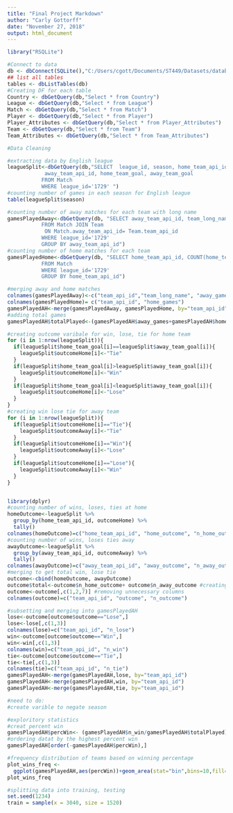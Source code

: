 ---
title: "Final Project Markdown"
author: "Carly Gottorff"
date: "November 27, 2018"
output: html_document
---

```{r}
library("RSQLite")

#Connect to data 
db <- dbConnect(SQLite(),"C:/Users/cgott/Documents/ST449/Datasets/database.sqlite")
## list all tables
tables <- dbListTables(db)
#Creating DF for each table
Country <- dbGetQuery(db,"Select * from Country")
League <- dbGetQuery(db,"Select * from League")
Match <- dbGetQuery(db,"Select * from Match")
Player <- dbGetQuery(db,"Select * from Player")
Player_Attributes <- dbGetQuery(db,"Select * from Player_Attributes")
Team <- dbGetQuery(db,"Select * from Team")
Team_Attributes <- dbGetQuery(db,"Select * from Team_Attributes")

```


```{r}
#Data Cleaning

#extracting data by English league 
leagueSplit<-dbGetQuery(db,"SELECT  league_id, season, home_team_api_id, 
            away_team_api_id, home_team_goal, away_team_goal
           FROM Match 
           WHERE league_id='1729' ")
#counting number of games in each season for English league
table(leagueSplit$season)

#counting number of away matches for each team with long name
gamesPlayedAway<-dbGetQuery(db, "SELECT away_team_api_id, team_long_name, COUNT(away_team_api_id)
           FROM Match JOIN Team
            ON Match.away_team_api_id= Team.team_api_id
           WHERE league_id='1729'
           GROUP BY away_team_api_id")
#counting number of home matches for each team
gamesPlayedHome<-dbGetQuery(db, "SELECT home_team_api_id, COUNT(home_team_api_id)
           FROM Match 
           WHERE league_id='1729'
           GROUP BY home_team_api_id")

#merging away and home matches
colnames(gamesPlayedAway)<-c("team_api_id","team_long_name", "away_games")
colnames(gamesPlayedHome)= c("team_api_id", "home_games")
gamesPlayedAH<-merge(gamesPlayedAway, gamesPlayedHome, by="team_api_id")
#adding total games
gamesPlayedAH$totalPlayed<-(gamesPlayedAH$away_games+gamesPlayedAH$home_games)

#creating outcome varibale for win, lose, tie for home team
for (i in 1:nrow(leagueSplit)){
  if(leagueSplit$home_team_goal[i]==leagueSplit$away_team_goal[i]){
    leagueSplit$outcomeHome[i]<-"Tie"
  }
  if(leagueSplit$home_team_goal[i]>leagueSplit$away_team_goal[i]){
    leagueSplit$outcomeHome[i]<-"Win"
  }
  if(leagueSplit$home_team_goal[i]<leagueSplit$away_team_goal[i]){
    leagueSplit$outcomeHome[i]<-"Lose"
  }
}
#creating win lose tie for away team
for (i in 1:nrow(leagueSplit)){
  if(leagueSplit$outcomeHome[i]=="Tie"){
    leagueSplit$outcomeAway[i]<-"Tie"
  }
  if(leagueSplit$outcomeHome[i]=="Win"){
    leagueSplit$outcomeAway[i]<-"Lose"
  }
  if(leagueSplit$outcomeHome[i]=="Lose"){
    leagueSplit$outcomeAway[i]<-"Win"
  }
}


library(dplyr)
#counting number of wins, loses, ties at home
homeOutcome<-leagueSplit %>%
  group_by(home_team_api_id, outcomeHome) %>%
  tally()
colnames(homeOutcome)=c("home_team_api_id", "home_outcome", "n_home_outcome")
#counting number of wins, loses ties away
awayOutcome<-leagueSplit %>%
  group_by(away_team_api_id, outcomeAway) %>%
  tally()
colnames(awayOutcome)=c("away_team_api_id", "away_outcome", "n_away_outcome")
#merging to get total win, lose tie
outcome<-cbind(homeOutcome, awayOutcome)
outcome$total<-outcome$n_home_outcome+ outcome$n_away_outcome #creating total
outcome<-outcome[,c(1,2,7)] #removing unnecessary columns
colnames(outcome)=c("team_api_id", "outcome", "n_outcome")

#subsetting and merging into gamesPlayedAH
lose<-outcome[outcome$outcome=="Lose",]
lose<-lose[,c(1,3)]
colnames(lose)=c("team_api_id", "n_lose")
win<-outcome[outcome$outcome=="Win",]
win<-win[,c(1,3)]
colnames(win)=c("team_api_id", "n_win")
tie<-outcome[outcome$outcome=="Tie",]
tie<-tie[,c(1,3)]
colnames(tie)=c("team_api_id", "n_tie")
gamesPlayedAH<-merge(gamesPlayedAH,lose, by="team_api_id")
gamesPlayedAH<-merge(gamesPlayedAH,win, by="team_api_id")
gamesPlayedAH<-merge(gamesPlayedAH,tie, by="team_api_id")

#need to do: 
#create varible to negate season


```


```{r}
#exploritory statistics
#creat percent win 
gamesPlayedAH$percWin<- (gamesPlayedAH$n_win/gamesPlayedAH$totalPlayed)*100
#ordering datat by the highest percent win
gamesPlayedAH[order(-gamesPlayedAH$percWin),]

#frequency distribution of teams based on winning percentage
plot_wins_freq <- 
  ggplot(gamesPlayedAH,aes(percWin))+geom_area(stat="bin",bins=10,fill="light blue")+xlab("Winning percentage")
plot_wins_freq


```


```{r}
#splitting data into training, testing
set.seed(1234)
train = sample(x = 3040, size = 1520)




```


